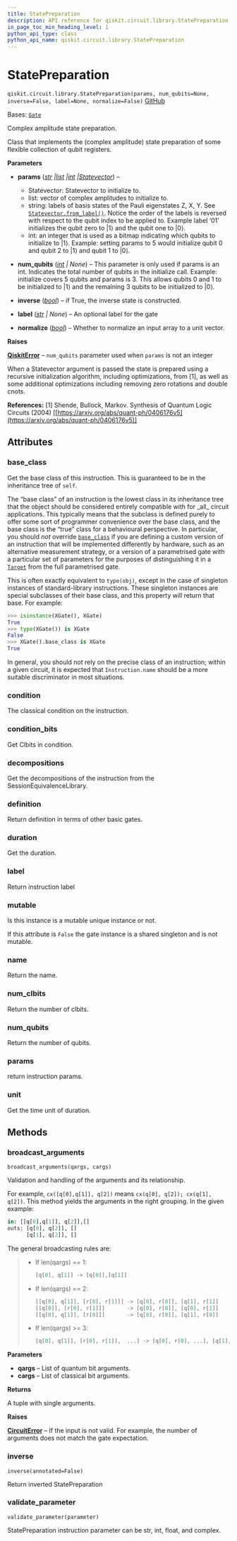 ```yaml
---
title: StatePreparation
description: API reference for qiskit.circuit.library.StatePreparation
in_page_toc_min_heading_level: 1
python_api_type: class
python_api_name: qiskit.circuit.library.StatePreparation
---
```


# StatePreparation

<span id="qiskit.circuit.library.StatePreparation" />

`qiskit.circuit.library.StatePreparation(params, num_qubits=None, inverse=False, label=None, normalize=False)` [GitHub](https://github.com/qiskit/qiskit/tree/main/qiskit/circuit/library/data_preparation/state_preparation.py "view source code")

Bases: [`Gate`](qiskit.circuit.Gate "qiskit.circuit.gate.Gate")

Complex amplitude state preparation.

Class that implements the (complex amplitude) state preparation of some flexible collection of qubit registers.

**Parameters**

*   **params** ([*str*](https://docs.python.org/3/library/stdtypes.html#str "(in Python v3.12)")  *|*[*list*](https://docs.python.org/3/library/stdtypes.html#list "(in Python v3.12)")  *|*[*int*](https://docs.python.org/3/library/functions.html#int "(in Python v3.12)")  *|*[*Statevector*](qiskit.quantum_info.Statevector "qiskit.quantum_info.states.statevector.Statevector")) –

    *   Statevector: Statevector to initialize to.
    *   list: vector of complex amplitudes to initialize to.
    *   string: labels of basis states of the Pauli eigenstates Z, X, Y. See [`Statevector.from_label()`](qiskit.quantum_info.Statevector#from_label "qiskit.quantum_info.Statevector.from_label"). Notice the order of the labels is reversed with respect to the qubit index to be applied to. Example label ‘01’ initializes the qubit zero to $|1\rangle$ and the qubit one to $|0\rangle$.
    *   int: an integer that is used as a bitmap indicating which qubits to initialize to $|1\rangle$. Example: setting params to 5 would initialize qubit 0 and qubit 2 to $|1\rangle$ and qubit 1 to $|0\rangle$.

*   **num\_qubits** ([*int*](https://docs.python.org/3/library/functions.html#int "(in Python v3.12)") *| None*) – This parameter is only used if params is an int. Indicates the total number of qubits in the initialize call. Example: initialize covers 5 qubits and params is 3. This allows qubits 0 and 1 to be initialized to $|1\rangle$ and the remaining 3 qubits to be initialized to $|0\rangle$.

*   **inverse** ([*bool*](https://docs.python.org/3/library/functions.html#bool "(in Python v3.12)")) – if True, the inverse state is constructed.

*   **label** ([*str*](https://docs.python.org/3/library/stdtypes.html#str "(in Python v3.12)") *| None*) – An optional label for the gate

*   **normalize** ([*bool*](https://docs.python.org/3/library/functions.html#bool "(in Python v3.12)")) – Whether to normalize an input array to a unit vector.

**Raises**

[**QiskitError**](exceptions#qiskit.exceptions.QiskitError "qiskit.exceptions.QiskitError") – `num_qubits` parameter used when `params` is not an integer

When a Statevector argument is passed the state is prepared using a recursive initialization algorithm, including optimizations, from \[1], as well as some additional optimizations including removing zero rotations and double cnots.

**References:** \[1] Shende, Bullock, Markov. Synthesis of Quantum Logic Circuits (2004) \[[https://arxiv.org/abs/quant-ph/0406176v5](https://arxiv.org/abs/quant-ph/0406176v5)]

## Attributes

<span id="qiskit.circuit.library.StatePreparation.base_class" />

### base\_class

Get the base class of this instruction. This is guaranteed to be in the inheritance tree of `self`.

The “base class” of an instruction is the lowest class in its inheritance tree that the object should be considered entirely compatible with for \_all\_ circuit applications. This typically means that the subclass is defined purely to offer some sort of programmer convenience over the base class, and the base class is the “true” class for a behavioural perspective. In particular, you should *not* override [`base_class`](#qiskit.circuit.library.StatePreparation.base_class "qiskit.circuit.library.StatePreparation.base_class") if you are defining a custom version of an instruction that will be implemented differently by hardware, such as an alternative measurement strategy, or a version of a parametrised gate with a particular set of parameters for the purposes of distinguishing it in a [`Target`](qiskit.transpiler.Target "qiskit.transpiler.Target") from the full parametrised gate.

This is often exactly equivalent to `type(obj)`, except in the case of singleton instances of standard-library instructions. These singleton instances are special subclasses of their base class, and this property will return that base. For example:

```python
>>> isinstance(XGate(), XGate)
True
>>> type(XGate()) is XGate
False
>>> XGate().base_class is XGate
True
```

In general, you should not rely on the precise class of an instruction; within a given circuit, it is expected that `Instruction.name` should be a more suitable discriminator in most situations.

<span id="qiskit.circuit.library.StatePreparation.condition" />

### condition

The classical condition on the instruction.

<span id="qiskit.circuit.library.StatePreparation.condition_bits" />

### condition\_bits

Get Clbits in condition.

<span id="qiskit.circuit.library.StatePreparation.decompositions" />

### decompositions

Get the decompositions of the instruction from the SessionEquivalenceLibrary.

<span id="qiskit.circuit.library.StatePreparation.definition" />

### definition

Return definition in terms of other basic gates.

<span id="qiskit.circuit.library.StatePreparation.duration" />

### duration

Get the duration.

<span id="qiskit.circuit.library.StatePreparation.label" />

### label

Return instruction label

<span id="qiskit.circuit.library.StatePreparation.mutable" />

### mutable

Is this instance is a mutable unique instance or not.

If this attribute is `False` the gate instance is a shared singleton and is not mutable.

<span id="qiskit.circuit.library.StatePreparation.name" />

### name

Return the name.

<span id="qiskit.circuit.library.StatePreparation.num_clbits" />

### num\_clbits

Return the number of clbits.

<span id="qiskit.circuit.library.StatePreparation.num_qubits" />

### num\_qubits

Return the number of qubits.

<span id="qiskit.circuit.library.StatePreparation.params" />

### params

return instruction params.

<span id="qiskit.circuit.library.StatePreparation.unit" />

### unit

Get the time unit of duration.

## Methods

### broadcast\_arguments

<span id="qiskit.circuit.library.StatePreparation.broadcast_arguments" />

`broadcast_arguments(qargs, cargs)`

Validation and handling of the arguments and its relationship.

For example, `cx([q[0],q[1]], q[2])` means `cx(q[0], q[2]); cx(q[1], q[2])`. This method yields the arguments in the right grouping. In the given example:

```python
in: [[q[0],q[1]], q[2]],[]
outs: [q[0], q[2]], []
      [q[1], q[2]], []
```

The general broadcasting rules are:

> *   If len(qargs) == 1:
>
>     ```python
>     [q[0], q[1]] -> [q[0]],[q[1]]
>     ```
>
> *   If len(qargs) == 2:
>
>     ```python
>     [[q[0], q[1]], [r[0], r[1]]] -> [q[0], r[0]], [q[1], r[1]]
>     [[q[0]], [r[0], r[1]]]       -> [q[0], r[0]], [q[0], r[1]]
>     [[q[0], q[1]], [r[0]]]       -> [q[0], r[0]], [q[1], r[0]]
>     ```
>
> *   If len(qargs) >= 3:
>
>     ```python
>     [q[0], q[1]], [r[0], r[1]],  ...] -> [q[0], r[0], ...], [q[1], r[1], ...]
>     ```

**Parameters**

*   **qargs** – List of quantum bit arguments.
*   **cargs** – List of classical bit arguments.

**Returns**

A tuple with single arguments.

**Raises**

[**CircuitError**](circuit#qiskit.circuit.CircuitError "qiskit.circuit.CircuitError") – If the input is not valid. For example, the number of arguments does not match the gate expectation.

### inverse

<span id="qiskit.circuit.library.StatePreparation.inverse" />

`inverse(annotated=False)`

Return inverted StatePreparation

### validate\_parameter

<span id="qiskit.circuit.library.StatePreparation.validate_parameter" />

`validate_parameter(parameter)`

StatePreparation instruction parameter can be str, int, float, and complex.

